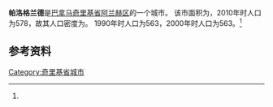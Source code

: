 {{Infobox settlement
|name                   = 帕洛格兰德
|native_name            = 
|settlement_type        = [[市_(巴拿马)|市]]
|image_skyline          = 
|image_caption          = 
|image_alt              = 
|pushpin_map            =
|coordinates_display    = inline,title
|coordinates_region     = PA
|subdivision_type       = 国家
|subdivision_name       = {{flag|Panama}}
|subdivision_type1      = [[巴拿马行政区划|省份]]
|subdivision_name1      = [[奇里基省|奇里基省]]
|subdivision_type2      = [[区_(巴拿马)|区]]
|subdivision_name2      = [[阿兰赫区|阿兰赫区]]
|leader_title           = 
|leader_name            = 
|established_title      = 设立时间
|established_date       = 
|area_land_km2          = 41
|area_footnotes         = <ref name=inec>[http://www.contraloria.gob.pa/inec/archivos/P3601Cuadro11.xls {{Wayback|url=http://www.contraloria.gob.pa/inec/archivos/P3601Cuadro11.xls |date=20160304030354 }} "Cuadro 11 (Superficie, población y densidad de población en la República...)" [Table 11 (Area, population, and population density in the Republic...)<nowiki>]</nowiki>] (.xls). In {{cite web|title=Resultados Finales Básicos|trans-title=Basic Final Results|url=https://www.contraloria.gob.pa/inec/publicaciones/Publicaciones.aspx?ID_SUBCATEGORIA=59&ID_PUBLICACION=360&ID_IDIOMA=1&ID_CATEGORIA=13|publisher=[[巴拿马国家统计及普查局|巴拿马国家统计及普查局]]|accessdate=May 26, 2015|language=es|archive-date=2015-07-10|archive-url=https://web.archive.org/web/20150710070123/http://www.contraloria.gob.pa/inec/Publicaciones/Publicaciones.aspx?ID_SUBCATEGORIA=59&ID_PUBLICACION=360&ID_IDIOMA=1&ID_CATEGORIA=13|dead-url=no}}</ref>
|population_as_of       = 2010
|population_total       = 578
|population_footnotes   = <ref name=inec/>
|population_density_km2 = 14.1
|population_note        = 人口密度数据由计算得出
|timezone1              = [[北美东部时区|东部时区]]
|utc_offset1            = −5
|latd                   = 
|latm                   = 
|lats                   = 
|latNS                  = 
|longd                  = 
|longm                  = 
|longs                  = 
|longEW                 = }}

'''帕洛格兰德'''是[[巴拿马|巴拿马]][[奇里基省|奇里基省]][[阿兰赫区|阿兰赫区]]的一个城市。 该市面积为{{convert|41|sqkm|sqmi}}，2010年时人口为578，故其人口密度为{{convert|14.1|PD/sqkm|PD/sqmi}}。 1990年时人口为563，2000年时人口为563。<ref name=inec/>

==参考资料==
{{reflist}}

{{Panama-geo-stub}}
{{Chiriquí Province}}

{{coord|8.3331|N|82.5986|W|source:wikidata|display=title}}

[[Category:奇里基省城市|Category:奇里基省城市]]